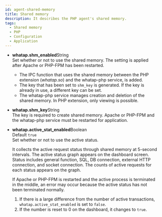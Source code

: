 ```yaml
---
id: agent-shared-memory
title: Shared memory
description: It describes the PHP agent's shared memory.
tags:
  - Shared memory
  - PHP
  - Configuration
  - Application
---
```


-   **whatap.shm_enabled**<span class='type'>String</span><br/>
      Set whether or not to use the shared memory. The setting is applied after Apache or PHP-FPM has been restarted.
    -   The IPC function that uses the shared memory between the PHP extension (_whatap.so_) and the whatap-php service, is added.  
    -   The key that has been set to `shm_key` is generated. If the key is already in use, a different key can be set.  
    -   The whatap-php service manages creation and deletion of the shared memory. In PHP extension, only viewing is possible.  

-   **whatap.shm_key**<span class='type'>String</span><br/>
      The key is required to create shared memory. Apache or PHP-FPM and the whatap-php service must be restarted for application.

-   **whatap.active_stat_enabled**<span class='type'>Boolean</span><br/>
      Default `true`<br/>
      Set whether or not to use the active status.  

      It collects the active request status through shared memory at 5-second intervals. The active status graph appears on the dashboard screen. Status includes general function, SQL, DB connection, external HTTP connection, and socket connection. The counts of active requests for each status appears on the graph.

      If Apache or PHP-FPM is restarted and the active process is terminated in the middle, an error may occur because the active status has not been terminated normally.

    1.  If there is a large difference from the number of active transactions, `whatap.active_stat_enabled` is set to `false`. 
    2.  If the number is reset to 0 on the dashboard, it changes to `true`.

